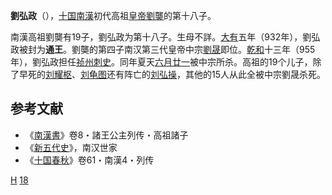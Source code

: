 '''劉弘政'''（{{bd|？||955年|7月13日|catIdx=L}}），[[五代十国|十国]][[南漢|南漢]]初代高祖[[皇帝|皇帝]][[劉龑|劉龑]]的第十八子。

南漢高祖劉龑有19子，劉弘政为第十八子。生母不詳。[[大有_(年號)|大有]]五年（932年），劉弘政被封为'''通王'''。劉龑的第四子南汉第三代皇帝中宗[[劉晟|劉晟]]即位。[[乾和|乾和]]十三年（955年），劉弘政担任[[祯州|祯州]][[刺史|刺史]]。同年夏天[[六月廿一|六月廿一]]被中宗所杀。高祖的19个儿子，除了早死的[[刘耀枢|刘耀枢]]、[[刘龟图|刘龟图]]还有阵亡的[[刘弘操|刘弘操]]，其他的15人从此全被中宗劉晟杀死。

==参考文献==
*《[[南漢書|南漢書]]》卷8・諸王公主列传・高祖諸子
*《[[新五代史|新五代史]]》，南汉世家
*《[[十国春秋|十国春秋]]》卷61・南漢4・列传
 
[[Category:刘姓|H]]
[[Category:南漢高祖皇子|18]]